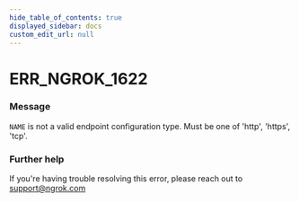 ```yaml
---
hide_table_of_contents: true
displayed_sidebar: docs
custom_edit_url: null
---
```



# ERR_NGROK_1622

### Message
`NAME` is not a valid endpoint configuration type. Must be one of 'http', 'https', 'tcp'.

### Further help
If you're having trouble resolving this error, please reach out to [support@ngrok.com](mailto:support@ngrok.com?subject=Help%20with%20ERR_NGROK_1622)


<ErrorDetails error='err_ngrok_1622' />
